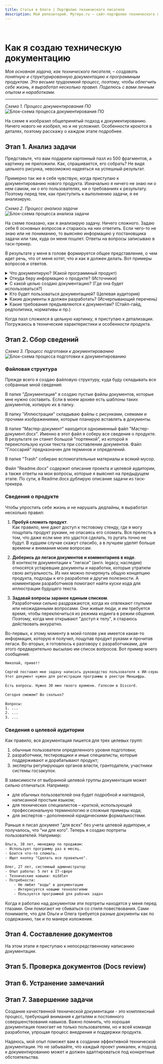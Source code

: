 ```yaml
---
title: Статья в блоге | Портфолио технического писателя
description: Мой репозиторий. Myrepo.ru – сайт-портфолио технического писателя
---
```


<br />

# Как я создаю техническую документацию

*Моя основная задача, как технического писателя, – создавать понятную и структурированную документацию к программным продуктам. Это весьма трудоемкий процесс, поэтому, чтобы облегчить себе жизнь, я выработал несколько правил. Поделюсь с вами личным опытом и наработками.*

---

*Схема 1. Процесс документирования ПО*
![Блок-схема процесса документирования ПО](../../images/diagrams/diagram-001.jpg)

На схеме я изобразил общепринятый подход к документированию. Ничего нового не изобрел, но и не усложнил. Особенности кроются в деталях, поэтому расскажу о каждом этапе подробнее.

## Этап 1. Анализ задачи

Представьте, что вам подарили картонный пазл из 500 фрагментов, а картинку не приложили. Как, спрашивается, его собрать? Не видя цельного рисунка, невозможно надеяться на успешный результат. 

Примерно так же я себя чувствую, когда приступаю к документированию нового продукта. Изначально я ничего не знаю ни о нем самом, ни о его пользователях, ни о требованиях к результату. Поэтому перед тем, как приступить к выполнению задачи, я ее анализирую. 

*Схема 2. Процесс анализа задачи*
![Блок-схема процесса анализа задачи](../../images/diagrams/diagram-002.jpg)

На схеме показано, как я анализирую задачу. Ничего сложного. Задаю себе 6 основных вопросов и стараюсь на них ответить. Если чего-то не знаю или не пониманию, то выясняю информацию у постановщика задачи или там, куда он меня пошлет. Ответы на вопросы записываю в таск-трекер.

В результате у меня в голове формируется общее представление, о чем идет речь, что от меня хотят, что и как я должен делать. Вот примеры вопросов и ответов.

<details>
  <summary> Что документирую? (Какой программный продукт) </summary>
	- Сервис искусственного интеллекта (ИИ-сервис)
	- ИИ-сервис интерпретирует изображения магнитно-резонансной томографии (МРТ) органов малого таза с внутривенным контрастированием для выявления признаков рака предстательной железы.
</details>

<details>
  <summary> Откуда беру информацию о продукте? (Источники)</summary>
	- Тестовый стенд программы – [ссылка]
	- Легаси документов – [ссылка на облачное хранилище]
	- Комментарии в коде – [ссылка на репозиторий]
	- Сотрудники:
		- Фамилия Имя, тимлид разработчиков, telegram: [ссылка], +7(xxx)xxx-xx-xx
		- Фамилия Имя, middle-разработчик, telegram: [ссылка], +7(xxx)xxx-xx-xx
</details>

<details>
  <summary> С какой целью создаю документацию? (Где она будет использоваться?) </summary>
	- Для регистрации программы в Минцифры (реестр отечественного ПО)
	- [Единый реестр российских программ для ЭВМ и БД. Официальный сайт реестра](https://reestr.digital.gov.ru)
</details>

<details>
  <summary> Кто будет пользоваться документацией? (Целевая аудитория) </summary>
	- Эксперты Минцифры при оценке программы на ее пригодность для регистрации
</details>

<details>
  <summary> Какие документы я должен разработать? (Исчерпывающий перечень) </summary>
	1. Заявление
	2. Образец лицензионного договора
	3. Описание процессов жизненного цикла
	4. Описание функциональных характеристик ПО
	5. Руководство по эксплуатации ПО
	6. Технические условия
</details>

<details>
  <summary> Какие требования предъявляются к документам? (Стайл-гайд, редполитика, нормативы и пр.) </summary>
	- [Классификатор программ для ЭВМ и БД](https://base.garant.ru/74832091/)
	- [Методические рекомендации по подаче заявлений и уведомлений. Документ pdf](https://reestr.digital.gov.ru/upload/documents/Методичка_Подача_заявления.pdf)
	- [Правила формирования и ведения единого реестра программ для ЭВМ и БД. СПС Гарант](https://base.garant.ru/71252170/)
	- [Требования к правообладателям и программам. Официальный сайт Госуслуг](https://www.gosuslugi.ru/reestrpo)
	- Применять ГОСТы можно, но не обязательно.
	- Заявление в Минцифры заполняется на портале Госуслуг, подписывается усиленной ЭЦП
</details>

Когда пазл сложился в цельную картинку, я приступаю к детализации. Погружаюсь в технические характеристики и особенности продукта.

## Этап 2. Сбор сведений 

*Схема 3. Процесс подготовки к документированию*
![Блок-схема процесса подготовки к документированию](../../images/diagrams/diagram-003.jpg)



### Файловая структура

Прежде всего я создаю файловую структуру, куда буду складывать все собранные мной сведения:

 
<FileTree>
  <FileTree.Folder name="Регистрация ИИ-сервиса в реестре отечественного ПО" defaultOpen>
		<FileTree.Folder name="Документация" defaultOpen>
			<FileTree.File name="Заявление_в_Минцифры.docx" />
			<FileTree.File name="Образец_лицензионного_договора.docx" />
			<FileTree.File name="Описание_процессов_жизненного_цикла.docx" />
			<FileTree.File name="Описание_функциональных_характеристик.docx" />
			<FileTree.File name="Руководство_по_эксплуатации.docx" />
			<FileTree.File name="Технические_условия.docx" />
    </FileTree.Folder>
		<FileTree.Folder name="Иллюстрации" defaultOpen>
			<FileTree.Folder name="Исходники" defaultOpen>
				<FileTree.File name="img-001.jpg" />
				<FileTree.File name="img-002.jpg" />
				<FileTree.File name="img-003.png" />
			</FileTree.Folder>
			<FileTree.Folder name="Обработано" defaultOpen>
				<FileTree.File name="Рисунок_графического_интерфейса_001.png" />
				<FileTree.File name="Схема_модели_жизненного_цикла.jpg" />
				<FileTree.File name="Схема_процесса_деперсонализации_данных.jpg" />
			</FileTree.Folder>
    </FileTree.Folder>
    <FileTree.Folder name="Мастер-документ" defaultOpen>
      <FileTree.File name="Глоссарий.docx" />
      <FileTree.File name="Мастер-документ.docx" />
    </FileTree.Folder>
		<FileTree.Folder name="Trash" defaultOpen>
      <FileTree.File name="Статья_о_моделях_жизненного_цикла.pdf" />
      <FileTree.File name="ПНСТ_Системы_ИИ_в_клинической_медицине_Часть_10.pdf" />
    </FileTree.Folder>
		<FileTree.File name="Readme.docx" />		
  </FileTree.Folder>
</FileTree>

В папке "Документация" я создаю пустые файлы документов, которые мне нужно составить. Если в моем архиве есть шаблоны таких документов, копирую их в папку.

В папку "Иллюстрации" складываю файлы с рисунками, схемами и прочими изображениями, которые планирую вставлять в документы.

В папке "Мастер-документ" находится одноименный файл "Мастер-документ.docx". Именно в этот файл я соберу все сведения о продукте. В результате он станет большой "портянкой", из которой я переиспользую куски текста при составлении документов. Файл "Глоссарий" предназначен для терминов и определений.

В папке "Trash" собираю вспомогательные материалы и всякий мусор.

Файл "Readme.docx" содержит описание проекта и целевой аудитории, а также ответы на мои вопросы, которые я выяснил на предыдущем этапе. По сути, в Readme.docx дублирую описание задачи из таск-трекера. 

### Сведения о продукте




Чтобы упростить себе жизнь и не нарушать дедлайны, я выработал несколько правил:

1. **Пробуй сломать продукт**.  
Как правило, мне дают доступ к тестовому стенду, где я могу пощупать продукт руками, не опасаясь его сломать. Вся прелесть в том, что даже если мне это удастся сделать, то ругать точно не будут. В худшем случае скажут спасибо, а в лучшем уделят больше времени и внимания моим вопросам.

2. **Доберись до легаси документов и комментариев в коде**.  
В контексте документации к "легаси" (англ. legacy, наследие) относятся устаревшие документы и наработки, которые утратили свою актуальность. Из них можно почерпнуть общую концепцию продукта, подходы к его разработке и другие полезности. А комментарии разработчиков помогают найти куски кода для иллюстрации будущего текста.

3. **Задавай вопросы заранее единым списком**.  
Разработчики сильно раздражаются, когда их отвлекают глупыми или неожиданными вопросами. Они живые люди, и им требуется время, чтобы переключиться из режима кодинга в режим общения. Поэтому, когда мне открывают "доступ к телу", я стараюсь действовать аккуратно. 

Во-первых, к этому моменту в моей голове уже имеется какая-то информация, которую я получил, пощупав продукт руками и прочитав легаси. Во-вторых, я готовлюсь к разговору с разработчиками, для этого предварительно высылаю им список вопросов. Вот пример моего сообщения:

```txt filename="Пример сообщения"
Николай, привет! 
  
Сергей поставил мне задачу написать руководство пользователя к ИИ-сервису. 
Этот документ нужен для регистрации программы в реестре Минцифры.
  
Есть вопросы. Нужно 30 мин твоего времени. Голосом в Discord.
  
Сегодня сможем? Во сколько?
  
Вопросы:
1. ...
2. ...
3. ...
```

### Сведения о целевой аудитории

Как правило, вся документация пишется для трех целевых групп:

1. обычные пользователи определенного уровня подготовки;
2. разработчики, тестировщики и иные специалисты, которые поддерживают и дорабатывают продукт;
3. эксперты регулирующих органов власти, грантодатели, участники системы госзакупок.

В зависимости от выбранной целевой группы документация может сильно отличаться. Например:

- для обычных пользователей она будет подробной и наглядной, написанной простым языком; 
- для технических специалистов – краткой, использующей профессиональную терминологию и сложные примеры кода;
- для экспертов – дополненной юридическими формальностями.

Раньше я писал документ "для всех" без учета целевой аудитории, и получалось, что "ни для кого". Теперь я создаю портреты пользователей. Например:

```txt filename="Портрет пользователя"
Ольга, 38 лет, менеджер по продажам:
- Использует программу раз в месяц.
- Боится что-то сломать.
- Ищет кнопку "Сделать все правильно".
```

```txt filename="Портрет пользователя"
Олег, 27 лет, системный администратор
- Опыт работы: 5 лет в IT-сфере
- Технические навыки: middle+
- Потребности:
	- Не любит "воды" в документации
	- Интересуется новыми технологиями
	- Пользуется программой для рабочих задач
```

Когда я работаю над документом эти портреты находятся у меня перед глазами. Они помогают не сбиваться со стиля повествования. Сами понимаете, что для Ольги и Олега требуется разные документы как по содержанию, так и по манере изложения.

## Этап 4. Составление документов

На этом этапе я приступаю к непосредственному написанию документации.


## Этап 5. Проверка документов (Docs review)

## Этап 6. Устранение замечаний

## Этап 7. Завершение задачи


Создание качественной технической документации - это комплексный процесс, требующий внимания к деталям и постоянного совершенствования навыков. Важно помнить, что хорошая документация помогает не только пользователям, но и всей команде разработки, упрощая процесс внедрения и поддержки продукта.

Надеюсь, мой опыт поможет вам в создании эффективной технической документации. Но не забывайте, что каждый проект уникален, и подход к документированию может и должен адаптироваться под конкретные обстоятельства.
